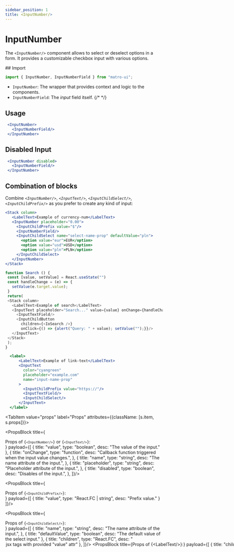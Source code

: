 ```yaml
---
sidebar_position: 1
title: <InputNumber/>
---
```



# InputNumber

The `<InputNumber/>` component allows to select or deselect options in a form. It provides a customizable checkbox input with various options.

<Sources 
  git="https://github.com/matro-ui/matro-ui/tree/main/dist/inputs/Checkbox"
  npmjs="https://www.npmjs.com/package/matro-ui" 
  name="checkbox"
/>


<div className={s.tabs}>
<Tabs className={s.parent}>
  <TabItem value="usage" label="Usage" attributes={{className: [s.item, s.usage]}}>
## Import 

```jsx
import { InputNumber, InputNumberField } from "matro-ui";
```
- `InputNumber`: The wrapper that provides context and logic to the components.
- `InputNumberField`: The <I>input</I> field itself.
{/*  */}

 ## Usage

 ```jsx live 
  <InputNumber>
    <InputNumberField/>
  </InputNumber>
```

 ## Disabled Input

 ```jsx live 
  <InputNumber disabled>
    <InputNumberField/>
  </InputNumber>
```

 ## Combination of blocks

 Combine <I>`<InputNumber/>`</I>, <I>`<InputText/>`</I>, <I>`<InputChildSelect/>`</I>, <I>`<InputChildPrefix/>`</I> as you prefer to create any kind of input:

 ```jsx live 
<Stack column>
    <LabelText>Example of currency-num</LabelText>
    <InputNumber placeholder="0.00">
      <InputChildPrefix value="$"/>
      <InputNumberField/>
      <InputChildSelect name="select-name-prop" defaultValue="pln">
        <option value="eur">EUR</option>
        <option value="usd">USD</option>
        <option value="pln">PLN</option>
      </InputChildSelect>
    </InputNumber>
</Stack>
```
 ```js live 
function Search () {
  const [value, setValue] = React.useState("")
  const handleChange = (e) => {
    setValue(e.target.value);
  } 
  return(
  <Stack column>
    <LabelText>Example of search</LabelText>
    <InputText placeholder="Search..." value={value} onChange={handleChange}>
      <InputTextField/>
      <InputChildButton
        children={<IoSearch />} 
        onClick={() => {alert("Query: " + value); setValue("");}}/>
    </InputText>
  </Stack>
  );
}
```
```jsx live 
  <label>
      <LabelText>Example of link-text</LabelText>
      <InputText
        color="cyangreen"
        placeholder="example.com"
        name="input-name-prop"
      >
        <InputChildPrefix value="https://"/>
        <InputTextField/>
        <InputChildSelect/>
      </InputText>
  </label> 
```

  </TabItem>


  <TabItem value="props" label="Props" attributes={{className: [s.item, s.props]}}>

<PropsBlock title={<div>Props of <code>{`<InputNumber/>`}</code> or <code>{`<InputText/>`}</code>:</div>} payload={[
{
  title: "value",
  type: "boolean",
  desc: "The value of the input."
},
{
  title: "onChange",
  type: "function",
  desc: "Callback function triggered when the input value changes.",
},
{
  title: "name",
  type: "string",
  desc: "The name attribute of the input.",
},
{
  title: "placeholder",
  type: "string",
  desc: "Placeholder attribute of the input.",
},
{
  title: "disabled",
  type: "boolean",
  desc: "Disables of the input.",
},
]}/>



<PropsBlock title={<div>Props of <code>{`<InputChildPrefix/>`}</code>:</div>} payload={[
{
  title: "value",
  type: "React.FC  |  string",
  desc: "Prefix value."
}
]}/>

<PropsBlock title={<div>Props of <code>{`<InputChildSelect/>`}</code>:</div>} payload={[
{
  title: "name",
  type: "string",
  desc: "The name attribute of the input.",
},
{
  title: "defaultValue",
  type: "boolean",
  desc: "The default value of the select input."
},
{
  title: "children",
  type: "React.FC",
  desc: "<option> jsx tags with provided \"value\" attr"
},
]}/>

<PropsBlock title={<div>Props of <code>{`<LabelText/>`}</code>:</div>} payload={[
{
  title: "children",
  type: "string",
  desc: "The string value of the label.",
},
]}/>

  </TabItem>



  {/* <TabItem value="extra" label="Extras" attributes={{className: [s.item, s.extra]}}>
  </TabItem> */}



</Tabs>
</div>
